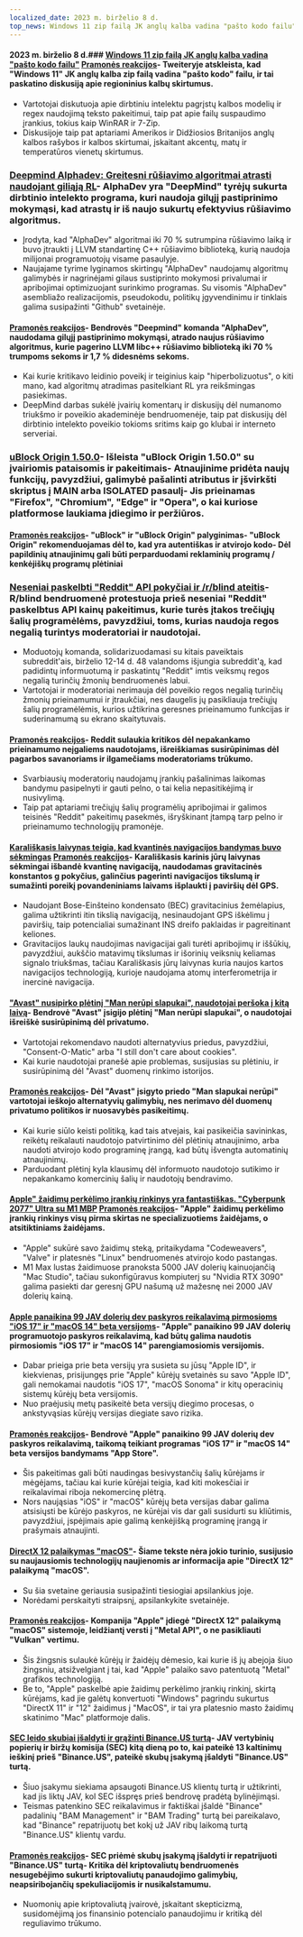 ```yaml
---
localized_date: 2023 m. birželio 8 d.
top_news: Windows 11 zip failą JK anglų kalba vadina "pašto kodo failu"
---
```




<CallToAction />

<Steps>

#### 2023 m. birželio 8 d.### [Windows 11 zip failą JK anglų kalba vadina "pašto kodo failu"](https://twitter.com/JymFox/status/1665799627377975300) [Pramonės reakcijos](http://news.ycombinator.com/item?id=36231313)- Tweiteryje atskleista, kad "Windows 11" JK anglų kalba zip failą vadina "pašto kodo" failu, ir tai paskatino diskusiją apie regioninius kalbų skirtumus.

- Vartotojai diskutuoja apie dirbtiniu intelektu pagrįstų kalbos modelių ir regex naudojimą teksto pakeitimui, taip pat apie failų suspaudimo įrankius, tokius kaip WinRAR ir 7-Zip.
- Diskusijoje taip pat aptariami Amerikos ir Didžiosios Britanijos anglų kalbos rašybos ir kalbos skirtumai, įskaitant akcentų, matų ir temperatūros vienetų skirtumus.

### [Deepmind Alphadev: Greitesni rūšiavimo algoritmai atrasti naudojant giliąją RL](https://www.nature.com/articles/s41586-023-06004-9)- AlphaDev yra "DeepMind" tyrėjų sukurta dirbtinio intelekto programa, kuri naudoja gilųjį pastiprinimo mokymąsi, kad atrastų ir iš naujo sukurtų efektyvius rūšiavimo algoritmus.

- Įrodyta, kad "AlphaDev" algoritmai iki 70 % sutrumpina rūšiavimo laiką ir buvo įtraukti į LLVM standartinę C++ rūšiavimo biblioteką, kurią naudoja milijonai programuotojų visame pasaulyje.
- Naujajame tyrime lyginamos skirtingų "AlphaDev" naudojamų algoritmų galimybės ir nagrinėjami gilaus sustiprinto mokymosi privalumai ir apribojimai optimizuojant surinkimo programas. Su visomis "AlphaDev" asembliažo realizacijomis, pseudokodu, politikų įgyvendinimu ir tinklais galima susipažinti "Github" svetainėje.

#### [Pramonės reakcijos](http://news.ycombinator.com/item?id=36228125)- Bendrovės "Deepmind" komanda "AlphaDev", naudodama gilųjį pastiprinimo mokymąsi, atrado naujus rūšiavimo algoritmus, kurie pagerino LLVM libc++ rūšiavimo biblioteką iki 70 % trumpoms sekoms ir 1,7 % didesnėms sekoms.

- Kai kurie kritikavo leidinio poveikį ir teiginius kaip "hiperbolizuotus", o kiti mano, kad algoritmų atradimas pasitelkiant RL yra reikšmingas pasiekimas.
- DeepMind darbas sukėlė įvairių komentarų ir diskusijų dėl numanomo triukšmo ir poveikio akademinėje bendruomenėje, taip pat diskusijų dėl dirbtinio intelekto poveikio tokioms sritims kaip go klubai ir interneto serveriai.

### [uBlock Origin 1.50.0](https://github.com/gorhill/uBlock/releases/tag/1.50.0)- Išleista "uBlock Origin 1.50.0" su įvairiomis pataisomis ir pakeitimais- Atnaujinime pridėta naujų funkcijų, pavyzdžiui, galimybė pašalinti atributus ir įšvirkšti skriptus į MAIN arba ISOLATED pasaulį- Jis prieinamas "Firefox", "Chromium", "Edge" ir "Opera", o kai kuriose platformose laukiama įdiegimo ir peržiūros.

#### [Pramonės reakcijos](http://news.ycombinator.com/item?id=36227411)- "uBlock" ir "uBlock Origin" palyginimas- "uBlock Origin" rekomenduojamas dėl to, kad yra autentiškas ir atvirojo kodo- Dėl papildinių atnaujinimų gali būti perparduodami reklaminių programų / kenkėjiškų programų plėtiniai

### [Neseniai paskelbti "Reddit" API pokyčiai ir /r/blind ateitis](https://old.reddit.com/r/Blind/comments/13zr8h2/reddits_recently_announced_api_changes_and_the/)- R/blind bendruomenė protestuoja prieš neseniai "Reddit" paskelbtus API kainų pakeitimus, kurie turės įtakos trečiųjų šalių programėlėms, pavyzdžiui, toms, kurias naudoja regos negalią turintys moderatoriai ir naudotojai.

- Moduotojų komanda, solidarizuodamasi su kitais paveiktais subreddit'ais, birželio 12-14 d. 48 valandoms išjungia subreddit'ą, kad padidintų informuotumą ir paskatintų "Reddit" imtis veiksmų regos negalią turinčių žmonių bendruomenės labui.
- Vartotojai ir moderatoriai nerimauja dėl poveikio regos negalią turinčių žmonių prieinamumui ir įtraukčiai, nes daugelis jų pasikliauja trečiųjų šalių programėlėmis, kurios užtikrina geresnes prieinamumo funkcijas ir suderinamumą su ekrano skaitytuvais.

#### [Pramonės reakcijos](http://news.ycombinator.com/item?id=36231016)- Reddit sulaukia kritikos dėl nepakankamo prieinamumo neįgaliems naudotojams, išreiškiamas susirūpinimas dėl pagarbos savanoriams ir ilgamečiams moderatoriams trūkumo.

- Svarbiausių moderatorių naudojamų įrankių pašalinimas laikomas bandymu pasipelnyti ir gauti pelno, o tai kelia nepasitikėjimą ir nusivylimą.
- Taip pat aptariami trečiųjų šalių programėlių apribojimai ir galimos teisinės "Reddit" pakeitimų pasekmės, išryškinant įtampą tarp pelno ir prieinamumo technologijų pramonėje.

#### [Karališkasis laivynas teigia, kad kvantinės navigacijos bandymas buvo sėkmingas](https://thequantuminsider.com/2023/06/06/royal-navy-says-quantum-navigation-test-a-success/) [Pramonės reakcijos](http://news.ycombinator.com/item?id=36222625)- Karališkasis karinis jūrų laivynas sėkmingai išbandė kvantinę navigaciją, naudodamas gravitacinės konstantos g pokyčius, galinčius pagerinti navigacijos tikslumą ir sumažinti poreikį povandeniniams laivams išplaukti į paviršių dėl GPS.

- Naudojant Bose-Einšteino kondensato (BEC) gravitacinius žemėlapius, galima užtikrinti itin tikslią navigaciją, nesinaudojant GPS iškėlimu į paviršių, taip potencialiai sumažinant INS dreifo paklaidas ir pagreitinant keliones.
- Gravitacijos laukų naudojimas navigacijai gali turėti apribojimų ir iššūkių, pavyzdžiui, aukščio matavimų tikslumas ir išorinių veiksnių keliamas signalo triukšmas, tačiau Karališkasis jūrų laivynas kuria naujos kartos navigacijos technologiją, kurioje naudojama atomų interferometrija ir inercinė navigacija.

#### ["Avast" nusipirko plėtinį "Man nerūpi slapukai", naudotojai peršoka į kitą laivą](https://addons.mozilla.org/en-US/firefox/addon/i-dont-care-about-cookies/reviews/?score=1&utm_content=addons-manager-reviews-link&utm_medium=firefox-browser&utm_source=firefox-browser)- Bendrovė "Avast" įsigijo plėtinį "Man nerūpi slapukai", o naudotojai išreiškė susirūpinimą dėl privatumo.

- Vartotojai rekomendavo naudoti alternatyvius priedus, pavyzdžiui, "Consent-O-Matic" arba "I still don't care about cookies".
- Kai kurie naudotojai pranešė apie problemas, susijusias su plėtiniu, ir susirūpinimą dėl "Avast" duomenų rinkimo istorijos.

#### [Pramonės reakcijos](http://news.ycombinator.com/item?id=36233068)- Dėl "Avast" įsigyto priedo "Man slapukai nerūpi" vartotojai ieškojo alternatyvių galimybių, nes nerimavo dėl duomenų privatumo politikos ir nuosavybės pasikeitimų.

- Kai kurie siūlo keisti politiką, kad tais atvejais, kai pasikeičia savininkas, reikėtų reikalauti naudotojo patvirtinimo dėl plėtinių atnaujinimo, arba naudoti atvirojo kodo programinę įrangą, kad būtų išvengta automatinių atnaujinimų.
- Parduodant plėtinį kyla klausimų dėl informuoto naudotojo sutikimo ir nepakankamo komercinių šalių ir naudotojų bendravimo.

#### [Apple" žaidimų perkėlimo įrankių rinkinys yra fantastiškas. "Cyberpunk 2077" Ultra su M1 MBP](https://twitter.com/isaacmarovitz/status/1666209780031971341) [Pramonės reakcijos](http://news.ycombinator.com/item?id=36223927)- "Apple" žaidimų perkėlimo įrankių rinkinys visų pirma skirtas ne specializuotiems žaidėjams, o atsitiktiniams žaidėjams.

- "Apple" sukūrė savo žaidimų steką, pritaikydama "Codeweavers", "Valve" ir platesnės "Linux" bendruomenės atvirojo kodo pastangas.
- M1 Max lustas žaidimuose pranoksta 5000 JAV dolerių kainuojančią "Mac Studio", tačiau sukonfigūravus kompiuterį su "Nvidia RTX 3090" galima pasiekti dar geresnį GPU našumą už mažesnę nei 2000 JAV dolerių kainą.

#### [Apple panaikina 99 JAV dolerių dev paskyros reikalavimą pirmosioms "iOS 17" ir "macOS 14" beta versijoms](https://arstechnica.com/gadgets/2023/06/how-to-install-ios-17-and-macos-14-developer-betas-now-that-anyone-can-do-it/)- "Apple" panaikino 99 JAV dolerių programuotojo paskyros reikalavimą, kad būtų galima naudotis pirmosiomis "iOS 17" ir "macOS 14" parengiamosiomis versijomis.

- Dabar prieiga prie beta versijų yra susieta su jūsų "Apple ID", ir kiekvienas, prisijungęs prie "Apple" kūrėjų svetainės su savo "Apple ID", gali nemokamai naudotis "iOS 17", "macOS Sonoma" ir kitų operacinių sistemų kūrėjų beta versijomis.
- Nuo praėjusių metų pasikeitė beta versijų diegimo procesas, o ankstyvąsias kūrėjų versijas diegiate savo rizika.

#### [Pramonės reakcijos](http://news.ycombinator.com/item?id=36230839)- Bendrovė "Apple" panaikino 99 JAV dolerių dev paskyros reikalavimą, taikomą teikiant programas "iOS 17" ir "macOS 14" beta versijos bandymams "App Store".

- Šis pakeitimas gali būti naudingas besivystančių šalių kūrėjams ir mėgėjams, tačiau kai kurie kūrėjai teigia, kad kiti mokesčiai ir reikalavimai riboja nekomercinę plėtrą.
- Nors naująsias "iOS" ir "macOS" kūrėjų beta versijas dabar galima atsisiųsti be kūrėjo paskyros, ne kūrėjai vis dar gali susidurti su kliūtimis, pavyzdžiui, įspėjimais apie galimą kenkėjišką programinę įrangą ir prašymais atnaujinti.

#### [DirectX 12 palaikymas "macOS"](https://twitter.com/andytizer/status/1666131239575728130)- Šiame tekste nėra jokio turinio, susijusio su naujausiomis technologijų naujienomis ar informacija apie "DirectX 12" palaikymą "macOS".

- Su šia svetaine geriausia susipažinti tiesiogiai apsilankius joje.
- Norėdami perskaityti straipsnį, apsilankykite svetainėje.

#### [Pramonės reakcijos](http://news.ycombinator.com/item?id=36222266)- Kompanija "Apple" įdiegė "DirectX 12" palaikymą "macOS" sistemoje, leidžiantį versti į "Metal API", o ne pasikliauti "Vulkan" vertimu.

- Šis žingsnis sulaukė kūrėjų ir žaidėjų dėmesio, kai kurie iš jų abejoja šiuo žingsniu, atsižvelgiant į tai, kad "Apple" palaiko savo patentuotą "Metal" grafikos technologiją.
- Be to, "Apple" paskelbė apie žaidimų perkėlimo įrankių rinkinį, skirtą kūrėjams, kad jie galėtų konvertuoti "Windows" pagrindu sukurtus "DirectX 11" ir "12" žaidimus į "MacOS", ir tai yra platesnio masto žaidimų skatinimo "Mac" platformoje dalis.

#### [SEC leido skubiai įšaldyti ir grąžinti Binance.US turtą](https://www.kitco.com/news/2023-06-07/SEC-granted-emergency-restraining-order-to-freeze-repatriate-Binance-US-assets.html)- JAV vertybinių popierių ir biržų komisija (SEC) kitą dieną po to, kai pateikė 13 kaltinimų ieškinį prieš "Binance.US", pateikė skubų įsakymą įšaldyti "Binance.US" turtą.

- Šiuo įsakymu siekiama apsaugoti Binance.US klientų turtą ir užtikrinti, kad jis liktų JAV, kol SEC išspręs prieš bendrovę pradėtą bylinėjimąsi.
- Teismas patenkino SEC reikalavimus ir faktiškai įšaldė "Binance" padalinių "BAM Management" ir "BAM Trading" turtą bei pareikalavo, kad "Binance" repatrijuotų bet kokį už JAV ribų laikomą turtą "Binance.US" klientų vardu.

#### [Pramonės reakcijos](http://news.ycombinator.com/item?id=36235143)- SEC priėmė skubų įsakymą įšaldyti ir repatrijuoti "Binance.US" turtą- Kritika dėl kriptovaliutų bendruomenės nesugebėjimo sukurti kriptovaliutų panaudojimo galimybių, neapsiribojančių spekuliacijomis ir nusikalstamumu.

- Nuomonių apie kriptovaliutą įvairovė, įskaitant skepticizmą, susidomėjimą jos finansinio potencialo panaudojimu ir kritiką dėl reguliavimo trūkumo.

</Steps>
